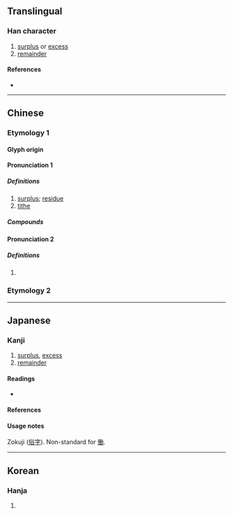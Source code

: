 {{also|働}}
{{character info/new}}
==Translingual==

===Han character===
{{Han char|rn=9|rad=人|as=02|sn=4|four=24227|canj=OKS|ids=⿰亻力}}

# [[surplus]] or [[excess]]
# [[remainder]]

====References====
* {{Han ref|kx=0091.100|dkj=00350|dj=0193.020|hdz=10110.020|uh=4EC2|ud=20162|bh=C952|bd=51538}}

----

==Chinese==
===Etymology 1===
{{zh-forms|alt=阞}}

====Glyph origin====
{{Han etym}}

====Pronunciation 1====
{{zh-pron
|m=lè
|c=lak6
|mc=2
|oc=n,1
|ma=
|cat=n
}}

=====Definitions=====
{{zh-hanzi}}

# [[surplus]]; [[residue]]
# [[tithe]]

=====Compounds=====
{{zh-der|仂語|偪仂}}

====Pronunciation 2====
{{zh-pron
|m=lì
|c=lik6
|mc=1
|oc=n,2
|ma=
|cat=a
}}

=====Definitions=====
{{zh-hanzi}}

# {{zh-alt-form|力|to [[strive]]}}

===Etymology 2===
{{zh-see|働|v}}

----

==Japanese==
{{ja-see-also|働}}

===Kanji===
{{ja-kanji|grade=uc|rs=人02}}

# [[surplus]], [[excess]]
# [[remainder]]

====Readings====
* {{ja-readings|on=[[ろく]] (roku)|kanon=[[りょく]] (ryoku)|kun=[[はたらく]] (hataraku), [[つとめる]] (tsutomeru)}}

====References====
{{ja-kref
|jis=503E
|ku=4830
|shift=98BC
|euc=D0BE
|freq=''[[俗字]] (zokuji)''
|nelson=342
|newnelson=101
|halpern=22
|kld=''not listed''
|heisig=''not listed''
|tuttle=2a11.1
}}

====Usage notes====
Zokuji ([[俗字]]). Non-standard for [[働]].

----

==Korean==

===Hanja===
{{ko-hanja|hangeul=[[륵]]|rv=reuk|mr=rŭk}}

# {{defn|lang=ko|sort=人02}}